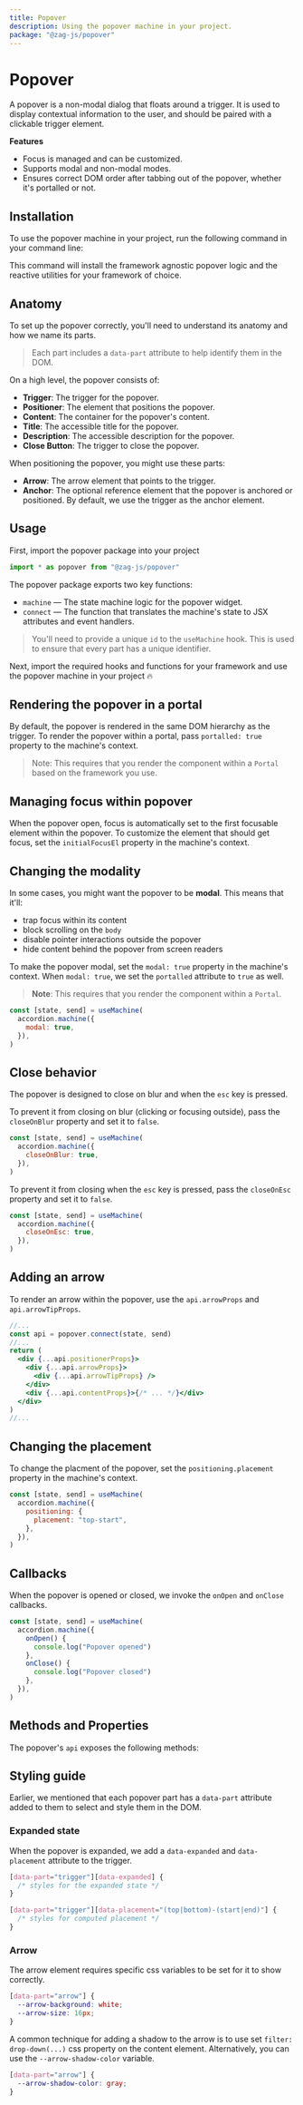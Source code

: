 ```yaml
---
title: Popover
description: Using the popover machine in your project.
package: "@zag-js/popover"
---
```


# Popover

A popover is a non-modal dialog that floats around a trigger. It is used to
display contextual information to the user, and should be paired with a
clickable trigger element.

<Resources pkg="@zag-js/popover" />

<Showcase id="Popover" />

**Features**

- Focus is managed and can be customized.
- Supports modal and non-modal modes.
- Ensures correct DOM order after tabbing out of the popover, whether it's
  portalled or not.

## Installation

To use the popover machine in your project, run the following command in your
command line:

<CodeSnippet id="popover/installation.mdx" />

This command will install the framework agnostic popover logic and the reactive
utilities for your framework of choice.

## Anatomy

To set up the popover correctly, you'll need to understand its anatomy and how
we name its parts.

> Each part includes a `data-part` attribute to help identify them in the DOM.

<Anatomy id="popover" />

On a high level, the popover consists of:

- **Trigger**: The trigger for the popover.
- **Positioner**: The element that positions the popover.
- **Content**: The container for the popover's content.
- **Title**: The accessible title for the popover.
- **Description**: The accessible description for the popover.
- **Close Button**: The trigger to close the popover.

When positioning the popover, you might use these parts:

- **Arrow**: The arrow element that points to the trigger.
- **Anchor**: The optional reference element that the popover is anchored or
  positioned. By default, we use the trigger as the anchor element.

## Usage

First, import the popover package into your project

```jsx
import * as popover from "@zag-js/popover"
```

The popover package exports two key functions:

- `machine` — The state machine logic for the popover widget.
- `connect` — The function that translates the machine's state to JSX attributes
  and event handlers.

> You'll need to provide a unique `id` to the `useMachine` hook. This is used to
> ensure that every part has a unique identifier.

Next, import the required hooks and functions for your framework and use the
popover machine in your project 🔥

<CodeSnippet id="popover/usage.mdx" />

## Rendering the popover in a portal

By default, the popover is rendered in the same DOM hierarchy as the trigger. To
render the popover within a portal, pass `portalled: true` property to the
machine's context.

> Note: This requires that you render the component within a `Portal` based on
> the framework you use.

<CodeSnippet id="popover/render-in-portal.mdx" />

## Managing focus within popover

When the popover open, focus is automatically set to the first focusable element
within the popover. To customize the element that should get focus, set the
`initialFocusEl` property in the machine's context.

<CodeSnippet id="popover/initial-focus.mdx" />

## Changing the modality

In some cases, you might want the popover to be **modal**. This means that
it'll:

- trap focus within its content
- block scrolling on the `body`
- disable pointer interactions outside the popover
- hide content behind the popover from screen readers

To make the popover modal, set the `modal: true` property in the machine's
context. When `modal: true`, we set the `portalled` attribute to `true` as well.

> **Note**: This requires that you render the component within a `Portal`.

```jsx {3}
const [state, send] = useMachine(
  accordion.machine({
    modal: true,
  }),
)
```

## Close behavior

The popover is designed to close on blur and when the `esc` key is pressed.

To prevent it from closing on blur (clicking or focusing outside), pass the
`closeOnBlur` property and set it to `false`.

```jsx {3}
const [state, send] = useMachine(
  accordion.machine({
    closeOnBlur: true,
  }),
)
```

To prevent it from closing when the `esc` key is pressed, pass the `closeOnEsc`
property and set it to `false`.

```jsx {3}
const [state, send] = useMachine(
  accordion.machine({
    closeOnEsc: true,
  }),
)
```

## Adding an arrow

To render an arrow within the popover, use the `api.arrowProps` and
`api.arrowTipProps`.

```jsx {6-8}
//...
const api = popover.connect(state, send)
//...
return (
  <div {...api.positionerProps}>
    <div {...api.arrowProps}>
      <div {...api.arrowTipProps} />
    </div>
    <div {...api.contentProps}>{/* ... */}</div>
  </div>
)
//...
```

## Changing the placement

To change the placment of the popover, set the `positioning.placement` property
in the machine's context.

```jsx {3-5}
const [state, send] = useMachine(
  accordion.machine({
    positioning: {
      placement: "top-start",
    },
  }),
)
```

## Callbacks

When the popover is opened or closed, we invoke the `onOpen` and `onClose`
callbacks.

```jsx {3-8}
const [state, send] = useMachine(
  accordion.machine({
    onOpen() {
      console.log("Popover opened")
    },
    onClose() {
      console.log("Popover closed")
    },
  }),
)
```

## Methods and Properties

The popover's `api` exposes the following methods:

<ApiTable name="popover" />

## Styling guide

Earlier, we mentioned that each popover part has a `data-part` attribute added
to them to select and style them in the DOM.

### Expanded state

When the popover is expanded, we add a `data-expanded` and `data-placement`
attribute to the trigger.

```css
[data-part="trigger"][data-expanded] {
  /* styles for the expanded state */
}

[data-part="trigger"][data-placement="(top|bottom)-(start|end)"] {
  /* styles for computed placement */
}
```

### Arrow

The arrow element requires specific css variables to be set for it to show
correctly.

```css
[data-part="arrow"] {
  --arrow-background: white;
  --arrow-size: 16px;
}
```

A common technique for adding a shadow to the arrow is to use set
`filter: drop-down(...)` css property on the content element. Alternatively, you
can use the `--arrow-shadow-color` variable.

```css
[data-part="arrow"] {
  --arrow-shadow-color: gray;
}
```
